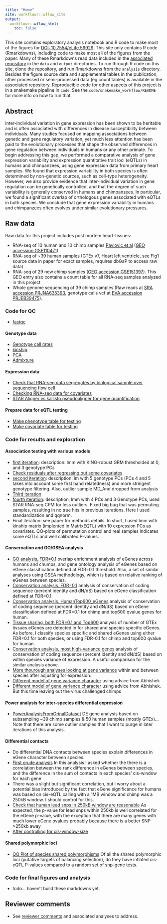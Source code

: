 ```yaml
---
title: "Home"
site: workflowr::wflow_site
output:
  workflowr::wflow_html:
    toc: false
---
```


This site contains exploratory analysis notebook and R code to make most of the figures for [DOI: 10.7554/eLife.59929](https://elifesciences.org/articles/59929). This site only contains R code (Rmarkdowns), including code to make most all of the figures from the paper. Many of these Rmarkdowns read data included in the [associated repository](https://github.com/bfairkun/Comparative_eQTL) in the `data` and `output` directories. To run through R code on this site, clone the repository, and run Rmarkdowns from the `analysis` directory. Besides the figure source data and supplemental tables in the publication, other processed or semi-processed data (eg count tables) is available in the associated repository. Reproducible code for other aspects of this project is in a snakemake pipeline in `code`. See the `code/snakemake_workflow/README` for more info on how to run that.

## Abstract

Inter-individual variation in gene expression has been shown to be heritable and is often associated with differences in disease susceptibility between individuals. Many studies focused on mapping associations between genetic and gene regulatory variation, yet much less attention has been paid to the evolutionary processes that shape the observed differences in gene regulation between individuals in humans or any other primate. To begin addressing this gap, we performed a comparative analysis of gene expression variability and expression quantitative trait loci (eQTLs) in humans and chimpanzees, using gene expression data from primary heart samples. We found that expression variability in both species is often determined by non-genetic sources, such as cell-type heterogeneity. However, we also provide evidence that inter-individual variation in gene regulation can be genetically controlled, and that the degree of such variability is generally conserved in humans and chimpanzees. In particular, we found a significant overlap of orthologous genes associated with eQTLs in both species. We conclude that gene expression variability in humans and chimpanzees often evolves under similar evolutionary pressures.

## Raw data

Raw data for this project includes post mortem heart-tissues:

- RNA-seq of 10 human and 10 chimp samples [Pavlovic et al](https://www.nature.com/articles/s41598-018-33478-9) ([GEO accession GSE110471](https://www.ncbi.nlm.nih.gov/geo/query/acc.cgi?acc=GSE110471))
- RNA-seq of ~39 human samples (GTEx v7, Heart left ventricle, see Fig1 source data in paper for exact samples, requires dbGaP to access raw data)
- RNA-seq of 29 new chimp samples ([GEO accession GSE151397](https://www.ncbi.nlm.nih.gov/geo/query/acc.cgi?acc=GSE151397)). This GEO entry also contains a count table for all RNA-seq samples analyzed in this project
- Whole genome sequencing of 39 chimp samples (Raw reads at [SRA accession PRJNA635393](https://www.ncbi.nlm.nih.gov/bioproject/PRJNA635393/), genotype calls vcf at [EVA accession PRJEB39475](https://www.ebi.ac.uk/eva/?eva-study=PRJEB39475)).

### Code for QC
- [fastqc](../output/multiqc.html)

#### Genotype data
- [Genotype call rates]()
- [kinship](20190321_Check-Kinship-And-PopulationStructure.html)
- [PCA](20190326_PCA.html)
- [Admixture](20190326_Admixture.html)

#### Expression data
- [Check that RNA-seq data segregates by biological sample over sequencing flow cell](20190325_MergingRNASeqLanes.html)
- [Checking RNA-seq data for covariates](20190320_Check-RNAseq-PCs.html)
- [STAR Aligner vs kallisto pseudoaligner for gene quantification](20190429_RNASeqSTAR_quantifications.html)

#### Prepare data for eQTL testing
- [Make phenotype table for testing](20190327_MakeFamPhenotypeFile.html)
- [Make covariate table for testing](20190327_MakeCovariateFiles.html)

### Code for results and exploration

#### Association testing with various models
- [first iteration](20190412_Check_eQTLs.html): description: lmm with KING-robust GRM thresholded at 0, and 3 genotype PCs
- [Check residuals after regressing out some covariates](20190421_RegressOutRNASeqPCs.html)
- [second iteration](20190424_Check_eQTLs.html): description: lm with 5 genotype PCs (PCs 4 and 5 takes into account some first hand relatedness) and more stringent genotype filtering. Also, outlier sample MD_And dropped from analysis
- [Third iteration](20190428_Check_eQTLs.html)
- [fourth iteration](20190502_Check_eQTLs.html): description, lmm with 4 PCs and 3 Genotype PCs, used STAR RNA-seq CPM for less outliers. Fixed big bug that was permuting samples, resulting in no true hits in previous iterations. Here I used standardization and qqnorm.
- Final iteration: see paper for methods details. In short, I used lmm with kinship matrix (implented in MatrixEQTL) with 10 expression PCs as covariates. QQ-plots of permutation control and real samples indicates some eQTLs and well calibrated P-values.

#### Conservation and GO/GSEA analysis
- [GO analysis, FDR=0.1](20190521_eQTL_CrossSpeciesEnrichment.html) overlap enrichment analysis of eGenes across humans and chumps, and gene ontology analysis of eGenes based on eGene classification defined at FDR=0.1 threshold. Also, a set of similar analyses using GSEA methodology, which is based on relative ranking of eGenes between species.
- [Conservation analysis, FDR=0.1](20190606_eGene_Conservation.html) analysis of conservation of coding sequence (percent identity and dN/dS) based on eGene classification defined at FDR=0.1
- [Conservation analysis, HumanTop600_eGenes](20190606_eGene_Conservation_TopN.html) analysis of conservation of coding sequence (percent identity and dN/dS) based on eGene classification defined at FDR=0.1 for chimp and top600 qvalue genes for human.
- [Tissue sharing, both FDR=0.1 and Top600](20190821_eGeneTissueCount.html) analysis of number of GTEx tissues eGenes are detected in for shared and species specific eGenes. As before, I classify species specific and shared eGenes using either FDR=0.1 for both species, or using FDR-0.1 for chimp and top600 qvalue for human.
- [Conservation analysis, most high-variance genes](20190617_ExpressionVarianceOfEgenes.html) analysis of conservation of coding sequence (percent identity and dN/dS) based on within species variance of expression. A useful comparison for the similar analysis above.
- [More thourough analyses looking at gene variance](20190716_VarianceInsteadOfEgenes.html) within and between species after adjusting for expression.
- [Different model of gene variance character](20190930_OverdispersionEstimates.html) using advice from Abhishek
- [Different model of gene variance character](20190930_OverdispersionEstimates_HBV_excluded.html) using advice from Abhishek. But this time leaving out the virus challenged chimps


#### Power analysis for inter-species differential expression
- [PowerAnalysisFromOrinalDataset](20190613_PowerAnalysis.html) DE gene analysis based on subsampling ~39 chimp samples & 50 human samples (mostly GTEx)... Note that there are some outlier samples that I want to purge in later iterations of this analysis.

#### Differential contacts
- Do differential DNA contacts between species explain differences in eGene character between species.
- [First crude analysis](20190627_DiffContactsEgenes.html) In this analysis I asked whether the there is a correlation between the rank difference in eGenes between species, and the difference in the sum of contacts in each species' cis-window for each gene
- There was a slight but significant correlation, but I worry about a potential bias introduced by the fact that eGene significance for humans was based on cis-eQTL calling with a 1MB window and chimp was a 250kB window. I should control for this.
- [Check that human lead snps in 250kB window are reasonable](20190808_HumanLeadSnps.html) As expected, the p-value for lead snps within 250kb is well correlated for the eGene p-value, with the exception that there are many genes with much lower eGene pvalues probably because there is a better SNP >250kb away
- [After controlling for cis-window-size](20190708_DiffContactsEgenes_CisWindowControlled.html)

#### Shared polymorphic loci
- [QQ Plot of species shared polymorphisms](20190708_SpeciesSharedPolymorphisms_InitialQQPlot.html) Of all the shared polymorphic loci (putative targets of balancing selection), do they have inflated cis-eQTL P-values compared to a random set of snp-gene tests.

### Code for final figures and analysis

- todo... haven't build these markdowns yet.

## Reviewer comments

- See [reviewer comments](20200907_Response_OriginalComments.html) and associated analyses to address.

